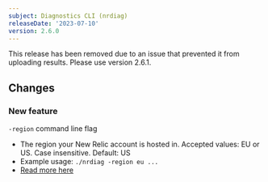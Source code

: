 ```yaml
---
subject: Diagnostics CLI (nrdiag)
releaseDate: '2023-07-10'
version: 2.6.0
---
```


<Callout variant="important">
  This release has been removed due to an issue that prevented it from uploading results. Please use version 2.6.1.
</Callout>

## Changes

### New feature

`-region` command line flag

* The region your New Relic account is hosted in. Accepted values: EU or US. Case insensitive. Default: US
* Example usage: `./nrdiag -region eu ...`
* [Read more here](/docs/new-relic-solutions/solve-common-issues/diagnostics-cli-nrdiag/run-diagnostics-cli-nrdiag/#region)
